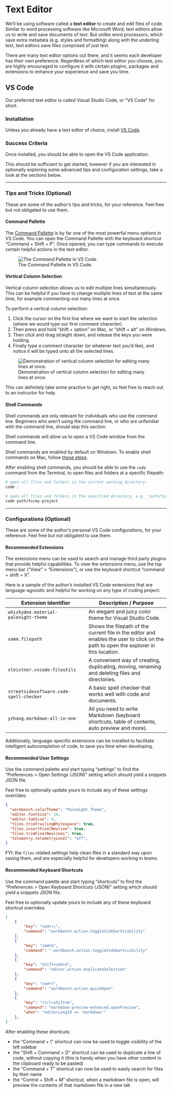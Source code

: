 

# Text Editor

We'll be using software called a **text editor** to create and edit files of code. Similar to word processing software like Microsoft Word, text editors allow us to write and save documents of text. But unlike word processors, which save extra metadata (e.g. styles and formatting) along with the underling text, text editors save files comprised of just text.

There are many text editor options out there, and it seems each developer has their own preference. Regardless of which text editor you choose, you are highly encouraged to configure it with certain plugins, packages and extensions to enhance your experience and save you time.

## VS Code

Our preferred text editor is called Visual Studio Code, or \"VS Code\" for short.

### Installation

Unless you already have a text editor of choice, install [VS Code](https://code.visualstudio.com/).

### Success Criteria

Once installed, you should be able to open the VS Code application.

This should be sufficient to get started, however if you are interested in optionally exploring some advanced tips and configuration settings, take a look at the sections below.

<hr>

### Tips and Tricks (Optional)

These are some of the author's tips and tricks, for your reference. Feel free but not obligated to use them.

#### Command Pallette

The [Command Pallette](https://code.visualstudio.com/docs/getstarted/userinterface#_command-palette) is by far one of the most powerful menu options in VS Code. You can open the Command Pallette with the keyboard shortcut "Command + Shift + P". Once opened, you can type commands to execute certain helpful actions in the text editor.

![The Command Pallette in VS Code.](../images/command-pallette.png)

#### Vertical Column Selection

Vertical column selection allows us to edit multiple lines simultaneously. This can be helpful if you have to change multiple lines of text at the same time, for example commenting-out many lines at once.

To perform a vertical column selection:

  1. Click the cursor on the first line where we want to start the selection (where we would type our first comment character)
  2. Then press and hold “shift + option” on Mac, or “shift + alt” on Windows.
  3. Then click and drag straight down, and release the keys you were holding.
  4. Finally type a comment character (or whatever text you’d like), and notice it will be typed onto all the selected lines.


![Demonstration of vertical column selection for editing many lines at once.](https://user-images.githubusercontent.com/1328807/50870478-2e9b8400-1386-11e9-9378-0afadc4a7dce.gif)

<!--
![Demonstration of vertical column selection for commenting many lines at once.](https://prof-rossetti.github.io/intro-software-dev-python-book/images/vertical-column-select.gif)
-->

This can definitely take some practice to get right, so feel free to reach out to an instructor for help.

#### Shell Commands

:::{.callout-note}
Shell commands are only relevant for individuals who use the command line. Beginners who aren't using the command line, or who are unfamiliar with the command line, should skip this section.
:::

Shell commands will allow us to open a VS Code window from the command line.

Shell commands are enabled by default on Windows. To enable shell commands on Mac, follow [these steps](https://code.visualstudio.com/docs/setup/mac#_launch-vs-code-from-the-command-line).

After enabling shell commands, you should be able to use the `code` command from the Terminal, to open files and folders at a specific filepath:

```sh
# open all files and folders in the current working directory:
code .

# open all files and folders in the specified directory, e.g. "path/to/my-project":
code path/to/my-project
```

<hr>

### Configurations (Optional)

These are some of the author's personal VS Code configurations, for your reference. Feel free but not obligated to use them.

#### Recommended Extensions

The extensions menu can be used to search and manage third party plugins that provide helpful capabilities. To view the extensions menu, use the top menu bar ("View" > "Extensions"), or use the keyboard shortcut "command + shift + X".

Here is a sample of the author's installed VS Code extensions that are language-agnostic and helpful for working on any type of coding project:

Extension Identifier | Description / Purpose
--- | ---
`whizkydee.material-palenight-theme` | An elegant and juicy color theme for Visual Studio Code.
`xamm.filepath` | Shows the filepath of the current file in the editor and enables the user to click on the path to open the explorer in this location.
`sleistner.vscode-fileutils` | A convenient way of creating, duplicating, moving, renaming and deleting files and directories.
`streetsidesoftware.code-spell-checker` | A basic spell checker that works well with code and documents.
`yzhang.markdown-all-in-one` | All you need to write Markdown (keyboard shortcuts, table of contents, auto preview and more).

Additionally, language-specific extensions can be installed to facilitate intelligent autocompletion of code, to save you time when developing.


#### Recommended User Settings

Use the command palette and start typing "settings" to find the "Preferences > Open Settings (JSON)" setting which should yield a snippets JSON file.

Feel free to optionally update yours to include any of these settings overrides:

```json
{
  "workbench.colorTheme": "Palenight Theme",
  "editor.fontSize": 14,
  "editor.tabSize": 4,
  "files.trimTrailingWhitespace": true,
  "files.insertFinalNewline": true,
  "files.trimFinalNewlines": true,
  "telemetry.telemetryLevel": "off",
}
```

FYI: the `files` related settings help clean files in a standard way upon saving them, and are especially helpful for developers working in teams.



#### Recommended Keyboard Shortcuts

Use the command palette and start typing "shortcuts" to find the "Preferences > Open Keyboard Shortcuts (JSON)" setting which should yield a snippets JSON file.

Feel free to optionally update yours to include any of these keyboard shortcut overrides:

```json
[
    {
        "key": "cmd+\\",
        "command": "workbench.action.toggleSidebarVisibility"
    },
    {
        "key": "cmd+b",
        "command": "-workbench.action.toggleSidebarVisibility"
    },
    {
        "key": "shift+cmd+d",
        "command": "editor.action.duplicateSelection"
    },
    {
        "key": "cmd+t",
        "command": "workbench.action.quickOpen"
    },
    {
        "key": "ctrl+shift+m",
        "command": "markdown-preview-enhanced.openPreview",
        "when": "editorLangId == 'markdown'"
    },
]

```

After enabling these shortcuts:

  + the "Command + \\" shortcut can now be used to toggle visibility of the left sidebar
  + the "Shift + Command + D" shortcut can be used to duplicate a line of code, without copying it (this is handy when you have other content in the clipboard ready to be pasted)
  + the "Command + T" shortcut can now be used to easily search for files by their name
  + the "Control + Shift + M" shortcut, when a markdown file is open, will preview the contents of that markdown file in a new tab
